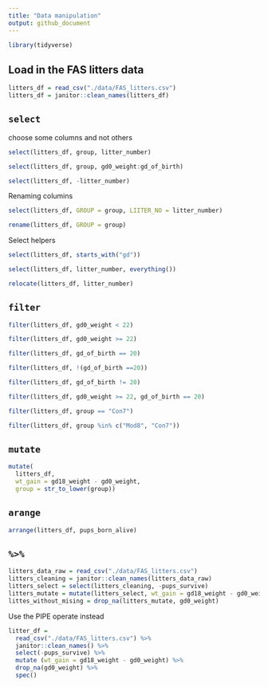 ```yaml
---
title: "Data manipulation"
output: github_document
---
```


```r
library(tidyverse)

```

## Load in the FAS litters data
```r
litters_df = read_csv("./data/FAS_litters.csv")
litters_df = janitor::clean_names(litters_df)
```

## `select`

choose some columns and not others
```r

select(litters_df, group, litter_number)
```
```r

select(litters_df, group, gd0_weight:gd_of_birth)
```
```r

select(litters_df, -litter_number)
```

Renaming columins
```r

select(litters_df, GROUP = group, LIITER_NO = litter_number)
```

```r
rename(litters_df, GROUP = group)
```

Select helpers
```r
select(litters_df, starts_with("gd"))
```

```r
select(litters_df, litter_number, everything())
```

```r
relocate(litters_df, litter_number)
```

## `filter`

```r
filter(litters_df, gd0_weight < 22)
```
```r
filter(litters_df, gd0_weight >= 22)
```

```r

filter(litters_df, gd_of_birth == 20)
```

```r
filter(litters_df, !(gd_of_birth ==20))
```
```r

filter(litters_df, gd_of_birth != 20)
```

```r

filter(litters_df, gd0_weight >= 22, gd_of_birth == 20)
```

```r
filter(litters_df, group == "Con7")
```
```r
filter(litters_df, group %in% c("Mod8", "Con7"))
```
## `mutate`

```r
mutate(
  litters_df, 
  wt_gain = gd18_weight - gd0_weight,
  group = str_to_lower(group))
```

## ` arange`
```r
arrange(litters_df, pups_born_alive)
```
## `%>%`

```r
litters_data_raw = read_csv("./data/FAS_litters.csv")
litters_cleaning = janitor::clean_names(litters_data_raw)
litters_select = select(litters_cleaning, -pups_survive)
litters_mutate = mutate(litters_select, wt_gain = gd18_weight - gd0_weight)
littes_without_mising = drop_na(litters_mutate, gd0_weight)
```

Use the PIPE operate instead
```r
litter_df = 
  read_csv("./data/FAS_litters.csv") %>% 
  janitor::clean_names() %>% 
  select(-pups_survive) %>% 
  mutate (wt_gain = gd18_weight - gd0_weight) %>% 
  drop_na(gd0_weight) %>% 
  spec()
```


